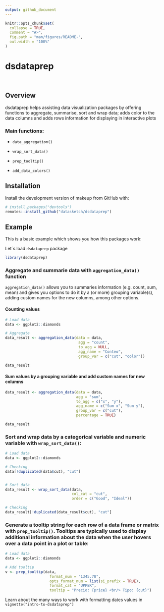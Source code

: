 ```yaml
---
output: github_document
---
```


<!-- README.md is generated from README.Rmd. Please edit that file -->

```r
knitr::opts_chunk$set(
  collapse = TRUE,
  comment = "#>",
  fig.path = "man/figures/README-",
  out.width = "100%"
)
```

# dsdataprep


<!-- badges: start -->
<!-- badges: end -->

<br>


## Overview

dsdataprep helps assisting data visualization packages by offering functions to aggregate, summarise, sort and wrap data; adds color to the data columns and adds rows information for displaying in interactive plots

### Main functions:

- `data_aggregation()`

- `wrap_sort_data()`

- `prep_tooltip()`

- `add_data_colors()`



## Installation

Install the development version of makeup from GitHub with:

``` r
# install.packages("devtools")
remotes::install_github("datasketch/dsdataprep")
```


## Example

This is a basic example which shows you how this packages work:

Let´s load `dsdataprep` package

```r
library(dsdataprep)
```


### Aggregate and summarie data with `aggregation_data()` function

`aggregation_data()` allows you to summaries information (e.g. count, sum, mean) and gives you options to do it by a (or more) grouping variable(s), adding custom names for the new columns, among other options.


#### Counting values
```r
# Load data
data <- ggplot2::diamonds

# Aggregate
data_result <- aggregation_data(data = data,
                                 agg = "count",
                                 to_agg = NULL,
                                 agg_name = "Conteo",
                                 group_var = c("cut", "color"))

data_result
```


#### Sum values by a grouping variable and add custom names for new columns
```r
data_result <- aggregation_data(data = data,
                                agg = "sum",
                                to_agg = c("x", "y"),
                                agg_name = c("Sum x", "Sum y"),
                                group_var = c("cut"),
                                percentage = TRUE)

data_result
```


### Sort and wrap data by a categorical variable and numeric variable with `wrap_sort_data()`:

```r
# Load data
data <- ggplot2::diamonds

# Checking
data[!duplicated(data$cut), "cut"]


# Sort data
data_result <- wrap_sort_data(data, 
                              col_cat = "cut", 
                              order = c("Good", "Ideal"))

# Checking
data_result[!duplicated(data_result$cut), "cut"]
```


### Generate a tooltip string for each row of a data frame or matrix with `prep_tooltip()`. Tooltips are typically used to display additional information about the data when the user hovers over a data point in a plot or table:

```r
# Load data
data <- ggplot2::diamonds

# Add tooltip
v <- prep_tooltip(data,
                    format_num = "1345.78",
                    opts_format_num = list(si_prefix = TRUE),
                    format_cat = "UPPER",
                    tooltip = "Precio: {price} <br/> Tipo: {cut}")
```



Learn about the many ways to work with formatting dates values in `vignette("intro-to-dsdataprep")`
